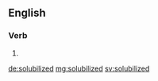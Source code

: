 ==English==

===Verb===
{{head|en|verb form}}

# {{en-past of|solubilize}}

[[de:solubilized]]
[[mg:solubilized]]
[[sv:solubilized]]